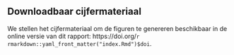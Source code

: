 ## Downloadbaar cijfermateriaal

We stellen het cijfermateriaal om de figuren te genereren beschikbaar in de online versie van dit rapport: https://doi.org/`r rmarkdown::yaml_front_matter("index.Rmd")$doi`.
